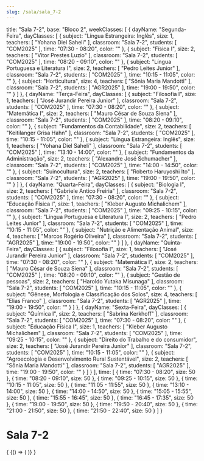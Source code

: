```yaml
---
slug: /sala/sala_7-2
---
```

  title: "Sala 7-2",
  base: "Bloco 2",
  weekClasses: [
    {
      dayName: "Segunda-Feira",
      dayClasses: [
        {
          subject: "Língua Estrangeira: Inglês",
          size: 1,
          teachers: [
            "Yohana Diel Saheli"
          ],
          classroom: "Sala 7-2",
          students: [
            "COM2025"
          ],
          time: "07:30 - 08:20",
          color: ""
        },
        {
          subject: "Física I",
          size: 2,
          teachers: [
            "Vitor Prestes Luzio"
          ],
          classroom: "Sala 7-2",
          students: [
            "COM2025"
          ],
          time: "08:20 - 09:10",
          color: ""
        },
        {
          subject: "Língua Portuguesa e Literatura I",
          size: 2,
          teachers: [
            "Pedro Leites Junior"
          ],
          classroom: "Sala 7-2",
          students: [
            "COM2025"
          ],
          time: "10:15 - 11:05",
          color: ""
        },
        {
          subject: "Horticultura",
          size: 4,
          teachers: [
            "Sônia Maria Mandotti"
          ],
          classroom: "Sala 7-2",
          students: [
            "AGR2025"
          ],
          time: "19:00 - 19:50",
          color: ""
        }
      ]
    },
    {
      dayName: "Terça-Feira",
      dayClasses: [
        {
          subject: "Filosofia I",
          size: 1,
          teachers: [
            "José Jurandir Pereira Junior"
          ],
          classroom: "Sala 7-2",
          students: [
            "COM2025"
          ],
          time: "07:30 - 08:20",
          color: ""
        },
        {
          subject: "Matemática I",
          size: 2,
          teachers: [
            "Mauro César de Souza Siena"
          ],
          classroom: "Sala 7-2",
          students: [
            "COM2025"
          ],
          time: "08:20 - 09:10",
          color: ""
        },
        {
          subject: "Fundamentos da Contabilidade",
          size: 2,
          teachers: [
            "Keitilanger Grisa Hahn"
          ],
          classroom: "Sala 7-2",
          students: [
            "COM2025"
          ],
          time: "10:15 - 11:05",
          color: ""
        },
        {
          subject: "Língua Estrangeira: Inglês",
          size: 1,
          teachers: [
            "Yohana Diel Saheli"
          ],
          classroom: "Sala 7-2",
          students: [
            "COM2025"
          ],
          time: "13:10 - 14:00",
          color: ""
        },
        {
          subject: "Fundamentos da Administração",
          size: 2,
          teachers: [
            "Alexandre José Schumacher"
          ],
          classroom: "Sala 7-2",
          students: [
            "COM2025"
          ],
          time: "14:00 - 14:50",
          color: ""
        },
        {
          subject: "Suinocultura",
          size: 2,
          teachers: [
            "Roberto Haruyoshi Ito"
          ],
          classroom: "Sala 7-2",
          students: [
            "AGR2025"
          ],
          time: "19:00 - 19:50",
          color: ""
        }
      ]
    },
    {
      dayName: "Quarta-Feira",
      dayClasses: [
        {
          subject: "Biologia I",
          size: 2,
          teachers: [
            "Gabriele Antico Freiria"
          ],
          classroom: "Sala 7-2",
          students: [
            "COM2025"
          ],
          time: "07:30 - 08:20",
          color: ""
        },
        {
          subject: "Educação Física I",
          size: 1,
          teachers: [
            "Kleber Augusto Michalichem"
          ],
          classroom: "Sala 7-2",
          students: [
            "COM2025"
          ],
          time: "09:25 - 10:15",
          color: ""
        },
        {
          subject: "Língua Portuguesa e Literatura I",
          size: 2,
          teachers: [
            "Pedro Leites Junior"
          ],
          classroom: "Sala 7-2",
          students: [
            "COM2025"
          ],
          time: "10:15 - 11:05",
          color: ""
        },
        {
          subject: "Nutrição e Alimentação Animal",
          size: 4,
          teachers: [
            "Marcos Rogério Oliveira"
          ],
          classroom: "Sala 7-2",
          students: [
            "AGR2025"
          ],
          time: "19:00 - 19:50",
          color: ""
        }
      ]
    },
    {
      dayName: "Quinta-Feira",
      dayClasses: [
        {
          subject: "Filosofia I",
          size: 1,
          teachers: [
            "José Jurandir Pereira Junior"
          ],
          classroom: "Sala 7-2",
          students: [
            "COM2025"
          ],
          time: "07:30 - 08:20",
          color: ""
        },
        {
          subject: "Matemática I",
          size: 2,
          teachers: [
            "Mauro César de Souza Siena"
          ],
          classroom: "Sala 7-2",
          students: [
            "COM2025"
          ],
          time: "08:20 - 09:10",
          color: ""
        },
        {
          subject: "Gestão de pessoas",
          size: 2,
          teachers: [
            "Haroldo Yutaka Misunaga"
          ],
          classroom: "Sala 7-2",
          students: [
            "COM2025"
          ],
          time: "10:15 - 11:05",
          color: ""
        },
        {
          subject: "Gênese, Morfologia e Classificação dos Solos",
          size: 4,
          teachers: [
            "Elias Franco"
          ],
          classroom: "Sala 7-2",
          students: [
            "AGR2025"
          ],
          time: "19:00 - 19:50",
          color: ""
        }
      ]
    },
    {
      dayName: "Sexta-Feira",
      dayClasses: [
        {
          subject: "Química I",
          size: 2,
          teachers: [
            "Sabrina Kerkhoff"
          ],
          classroom: "Sala 7-2",
          students: [
            "COM2025"
          ],
          time: "07:30 - 08:20",
          color: ""
        },
        {
          subject: "Educação Física I",
          size: 1,
          teachers: [
            "Kleber Augusto Michalichem"
          ],
          classroom: "Sala 7-2",
          students: [
            "COM2025"
          ],
          time: "09:25 - 10:15",
          color: ""
        },
        {
          subject: "Direito do Trabalho e do consumidor",
          size: 2,
          teachers: [
            "José Jurandir Pereira Junior"
          ],
          classroom: "Sala 7-2",
          students: [
            "COM2025"
          ],
          time: "10:15 - 11:05",
          color: ""
        },
        {
          subject: "Agroecologia e Desenvolvimento Rural Sustentável",
          size: 2,
          teachers: [
            "Sônia Maria Mandotti"
          ],
          classroom: "Sala 7-2",
          students: [
            "AGR2025"
          ],
          time: "19:00 - 19:50",
          color: ""
        }
      ]
    }
  ],
  time: [
    {
      time: "07:30 - 08:20",
      size: 50
    },
    {
      time: "08:20 - 09:10",
      size: 50
    },
    {
      time: "09:25 - 10:15",
      size: 50
    },
    {
      time: "10:15 - 11:05",
      size: 50
    },
    {
      time: "11:05 - 11:55",
      size: 50
    },
    {
      time: "13:10 - 14:00",
      size: 50
    },
    {
      time: "14:00 - 14:50",
      size: 50
    },
    {
      time: "15:05 - 15:55",
      size: 50
    },
    {
      time: "15:55 - 16:45",
      size: 50
    },
    {
      time: "16:45 - 17:35",
      size: 50
    },
    {
      time: "19:00 - 19:50",
      size: 50
    },
    {
      time: "19:50 - 20:40",
      size: 50
    },
    {
      time: "21:00 - 21:50",
      size: 50
    },
    {
      time: "21:50 - 22:40",
      size: 50
    }
  ]
}

# Sala 7-2

<div>
  {
    <BrowserOnly>
      {() => (
        <Grid
          title={data.title}
          weekClasses={data.weekClasses}
          time={data.time}
        />
      )}
    </BrowserOnly>
  }
</div>
